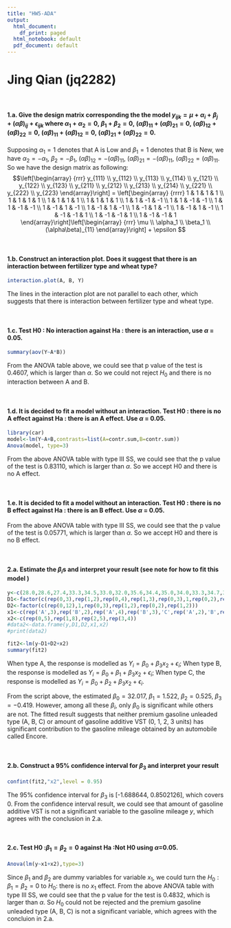 ```yaml
---
title: "HW5-ADA"
output:
  html_document:
    df_print: paged
  html_notebook: default
  pdf_document: default
---
```

#                             Jing Qian (jq2282)

<br>

#### 1.a. Give the design matrix corresponding the the model $y_{ijk} = \mu+\alpha_i+\beta_j+(\alpha\beta)_{ij}+\epsilon_{ijk}$ where $\alpha_1+\alpha_2=0,\ \beta_1+\beta_2=0,\ (\alpha\beta)_{11}+(\alpha\beta)_{21}=0,\ (\alpha\beta)_{12}+(\alpha\beta)_{22}=0,\ (\alpha\beta)_{11}+(\alpha\beta)_{12}=0,\ (\alpha\beta)_{21}+(\alpha\beta)_{22}=0$.
Supposing $\alpha_1 = 1$ denotes that A is Low and $\beta_1=1$ denotes that B is New, we have $\alpha_2 = -\alpha_1,\ \beta_2 = -\beta_1,\ (\alpha\beta)_{12} = -(\alpha\beta)_{11},\ (\alpha\beta)_{21} = -(\alpha\beta)_{11},\ (\alpha\beta)_{22} = (\alpha\beta)_{11}$.
So we have the design matrix as following:
$$\left[\begin{array}
{rrr}
y_{111} \\
y_{112} \\
y_{113} \\
y_{114} \\
y_{121} \\
y_{122} \\
y_{123} \\
y_{211} \\
y_{212} \\
y_{213} \\
y_{214} \\
y_{221} \\
y_{222} \\
y_{223}
\end{array}\right] = \left[\begin{array}
{rrrr}
1 & 1 & 1 & 1 \\
1 & 1 & 1 & 1 \\
1 & 1 & 1 & 1 \\
1 & 1 & 1 & 1 \\
1 & 1 & -1 & -1 \\
1 & 1 & -1 & -1 \\
1 & 1 & -1 & -1 \\
1 & -1 & 1 & -1 \\
1 & -1 & 1 & -1 \\
1 & -1 & 1 & -1 \\
1 & -1 & 1 & -1 \\
1 & -1 & -1 & 1 \\
1 & -1 & -1 & 1 \\
1 & -1 & -1 & 1 
\end{array}\right]\left[\begin{array}
{rrr}
\mu \\
\alpha_1 \\
\beta_1 \\
(\alpha\beta)_{11} 
\end{array}\right] + \epsilon
$$

<br>

#### 1.b. Construct an interaction plot. Does it suggest that there is an interaction between fertilizer type and wheat type?
```r
interaction.plot(A, B, Y)
```

The lines in the interaction plot are not parallel to each other, which suggests that there is interaction between fertilizer type and wheat type.

<br>

#### 1.c. Test H0 : No interaction against Ha : there is an interaction, use $\alpha$ = 0.05.
```r
summary(aov(Y~A*B))
```
From the ANOVA table above, we could see that p value of the test is 0.4607, which is larger than $\alpha$.
So we could not reject $H_0$ and there is no interaction between A and B.

<br>

#### 1.d. It is decided to fit a model without an interaction. Test H0 : there is no A effect against Ha : there is an A effect. Use $\alpha$ = 0.05.
```r
library(car)
model<-lm(Y~A+B,contrasts=list(A=contr.sum,B=contr.sum))
Anova(model, type=3)
```
From the above ANOVA table with type III SS, we could see that the p value of the test is 0.83110, which is larger than $\alpha$. So we accept H0 and there is no A effect.

<br>

#### 1.e. It is decided to fit a model without an interaction. Test H0 : there is no B effect against Ha : there is an B effect. Use $\alpha$ = 0.05.
From the above ANOVA table with type III SS, we could see that the p value of the test is 0.05771, which is larger than $\alpha$. So we accept H0 and there is no B effect.

<br>

#### 2.a. Estimate the $\beta_i$s and interpret your result (see note for how to fit this model ) 
```r
y<-c(28.0,28.6,27.4,33.3,34.5,33.0,32.0,35.6,34.4,35.0,34.0,33.3,34.7,33.5,32.3,33.4,33.0,32.0,29.6,30.6,28.6,29.8)
D1<-factor(c(rep(0,3),rep(1,2),rep(0,4),rep(1,3),rep(0,3),1,rep(0,2),rep(1,2),rep(0,2)))
D2<-factor(c(rep(0,12),1,rep(0,3),rep(1,2),rep(0,2),rep(1,2)))
x1<-c(rep('A',3),rep('B',2),rep('A',4),rep('B',3),'C',rep('A',2),'B',rep('C',2),rep('B',2),rep('C',2))
x2<-c(rep(0,5),rep(1,8),rep(2,5),rep(3,4))
#data2<-data.frame(y,D1,D2,x1,x2)
#print(data2)
```

```r
fit2<-lm(y~D1+D2+x2)
summary(fit2)
```
When type A, the response is modelled as $Y_i = \beta_0+\beta_3x_2+\epsilon_i$; 
When type B, the response is modelled as $Y_i = \beta_0+\beta_1+\beta_3x_2+\epsilon_i$; 
When type C, the response is modelled as $Y_i = \beta_0+\beta_2+\beta_3x_2+\epsilon_i$.

From the script above, the estimated $\beta_0=32.017,\ \beta_1=1.522,\ \beta_2=0.525,\ \beta_3=-0.419$.
However, among all these $\beta_i$, only $\beta_0$ is significant while others are not.
The fitted result suggests that neither premium gasoline unleaded type (A, B, C) or amount of gasoline additive VST (0, 1, 2, 3 units) has significant contribution to the gasoline mileage obtained by an automobile called Encore.

<br>

#### 2.b. Construct a 95% confidence interval for $\beta_3$ and interpret your result

```r
confint(fit2,"x2",level = 0.95)
```
The 95% confidence interval for $\beta_3$ is [-1.688644, 0.8502126], which covers 0.
From the confidence interval result, we could see that amount of gasoline additive VST is not a significant variable to the gasoline mileage $y$, which agrees with the conclusion in 2.a.

<br>

#### 2.c. Test H0 :$\beta_1=\beta_2=0$ against Ha :Not H0 using $\alpha$=0.05.
```r
Anova(lm(y~x1+x2),type=3)
```
Since $\beta_1$ and $\beta_2$ are dummy variables for variable $x_1$, we could turn the $H_0: \beta_1=\beta_2=0$ to $H_0:$ there is no $x_1$ effect.
From the above ANOVA table with type III SS, we could see that the p value for the test is 0.4832, which is larger than $\alpha$.
So $H_0$ could not be rejected and the premium gasoline unleaded type (A, B, C) is not a significant variable, which agrees with the concluion in 2.a.



